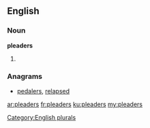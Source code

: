 ==English==

===Noun===
'''pleaders'''

# {{plural of|pleader}}

===Anagrams===
* [[pedalers#English|pedalers]], [[relapsed#English|relapsed]]

[[Category:English plurals]]

[[ar:pleaders]]
[[fr:pleaders]]
[[ku:pleaders]]
[[my:pleaders]]